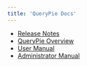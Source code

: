 ```yaml
---
title: 'QueryPie Docs'
---
```


* [Release Notes](release-notes)
* [QueryPie Overview](querypie-overview)
* [User Manual](user-manual)
* [Administrator Manual](administrator-manual)
